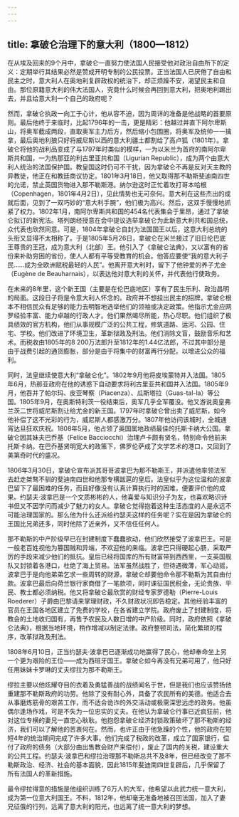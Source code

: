 ```yaml
---
---
---
```

title: 拿破仑治理下的意大利（1800—1812）
---




在从埃及回来的9个月中，拿破仑一直努力使法国人民接受他对政治自由所下的定义：定期举行其结果必然是赞成开明专制的公民投票。正当法国人已厌倦了自由和民主之时，意大利人在奥地利复辟政权的统治下，却正烦躁不安，渴望民主和自由。那位原籍意大利的伟大法国人，究竟什么时候会再回到意大利，把奥地利踢出去，并且给意大利一个自己的政府呢？

然而，拿破仑执政一向工于心计，他从容不迫，因为周详的准备是他战略的首要原则。最后他终于来临时，比起1796年的一击，更是精彩：他越过并直下阿尔卑斯山，将奥军截成两段，直取奥军主力后方，然后缩小包围圈，将奥军及统帅一一擒拿，最后奥地利狼只好将威尼斯以西的意大利疆土都割给了高卢狐（1801年）。拿破仑将他的战利品变成了与1797年时类似的模样，一为以米兰为首府的南阿尔卑斯共和国，一为热那亚的利古里亚共和国（Ligurian Republic），成为两个由意大利人统治的法国保护国。教皇国这时仍可不干扰，因为拿破仑不再是反对天主教的异教徒，他正在和教廷商议协定。1801年3月18日，他又取得那不勒斯斐迪南四世的允诺，禁止英国货物进入那不勒斯港。纳尔逊这时正忙着攻打哥本哈根（Copenhagen，1801年4月2日），见此情势也无可奈何。意大利在这些杰出的成就后面，见到了一双巧妙的“意大利手腕”，他们极为高兴。然后，这双手慢慢地抓紧了权力。1802年1月，南阿尔卑斯共和国的454名代表集会于里昂，通过了拿破仑拟订的新宪法。塔列朗经授意在会中提议选举拿破仑为此新意大利共和国总统，众代表也欣然同意。可是，1804年拿破仑自封为法国国王以后，这意大利总统的头衔又显得不太相称了。于是1805年5月26日，拿破仑在米兰接过了旧日伦巴底王尊贵的王冠，成为意大利（北部）王。他引入了《拿破仑法典》，又以富有的省份来补助穷困的省份，使人人都有平等受教育的机会。他答应要使“我的意大利子民……成为全欧洲赋税最轻的人民”。他离开意大利时，留下了他钟爱的养子尤金（Eugène de Beauharnais），以表达他对意大利的关怀，并代表他行使政务。

在未来的8年里，这个新王国（主要是在伦巴底地区）享有了民生乐利、政治昌明的局面。这段日子将是令意大利人怀念的。政府并不想挂出民主的招牌，拿破仑根本不相信民众有足够的能力去明智地选举他们的领袖或决定政策。他指示尤金应网罗经验丰富、能力卓越的行政人才。他们果然竭尽所能，热心尽职。他们组织了极具绩效的官方机构，他们从事规模广泛的公共工程，修筑道路、运河、公园、住宅、学校。他们改进了环境卫生，革新狱政及刑法。他们消除文盲，鼓励音乐和艺术。而税收由1805年的8 200万法郎升至1812年的1.44亿法郎，不过其中部分是由于战费引起的通货膨胀，部分是由于将集中的财富再行分配，以增进公众的福利。

同时，法皇继续使意大利“拿破仑化”。1802年9月他将皮埃蒙特并入法国。1805年6月，热那亚政府在他的诱惑下自动要求将利古里亚共和国并入法国。1805年9月，他吞并了帕尔玛、皮亚琴察（Piacenza）、瓜斯塔拉（Guas-tal-la）等公国。1805年9月，在奥斯特利茨一役结束后，奥军几乎全军覆没。他又游说奥皇弗兰茨二世将威尼斯割让给尤金的新王国。1797年时拿破仑曾出卖了威尼斯，如今他补偿了这不光彩的行为，威尼斯人都感激万分。1807年他访问该城时，全城通宵达旦狂欢庆祝。1808年5月，他占领了奥国属地政绩最佳的托斯卡纳大公国。拿破仑因其妹夫巴乔基（Felice Bacciocchi）治理卢卡颇有贤名，特别命令他前来托斯卡纳。在巴乔基贤明宽大的政策下，佛罗伦萨成了文学艺术的港口，又回到了美第奇时代的盛况。

1806年3月30日，拿破仑宣布派其哥哥波拿巴为那不勒斯王，并派遣他率领法军去赶走桀骜不驯的斐迪南四世和他那专横跋扈的皇后。法皇似乎为这位温和的波拿巴留下了最困难的任务，而且好像没有认真计算执行时的困难，便要评价他的成果。约瑟夫·波拿巴是一个文质彬彬的人，他喜爱与知识分子为友，也喜欢略识诗书但又不因学问而减少了魅力的女人。拿破仑觉得抱着这种生活态度的人是永远不可能治理国家的。那么他为什么还派给约瑟夫这样的任务呢？实在是因为拿破仑的王国比兄弟还多，同时他除了近亲外，又不信任任何人。

那不勒斯的中产阶级早已在封建制度下蠢蠢欲动，他们欣然接受了波拿巴王。可是一般老百姓视他为篡国贼和异端，不欢迎他的来临。波拿巴只得硬起心肠，采取严厉的手段来减少他们的抵抗。皇后已经将国库的所有财富带到西西里，一支英国舰队又封锁着各港口，杜绝了海上贸易。法军虽然战胜了，但待遇微薄，军心动摇，波拿巴于是向他弟弟乞求一些周转的财源，拿破仑却要他命令那不勒斯为其自由付款。波拿巴最后向荷兰银行家商借了一笔款项，同时课征国民税金，无论贵族、平民、教士都必须纳税。他又将拿破仑最欣赏的财经专家罗德勒（Pierre-Louis Roederer）子爵由巴黎请来掌理财政，不久财政状况即告稳定。其他经验丰富的官员在王国各地区建立了免费的学校，在各省建立学院。政府废止了封建制度，将教会的土地收归国有，再售予农民及人数日增的中产阶级。同时，政府依照《拿破仑法典》，根据当地环境，稍作增减以制定法律。政府整顿司法，简化繁琐的程序，改革狱政及刑法。

1808年6月10日，正当约瑟夫·波拿巴已逐渐成功地赢得了民心，他却奉命坐上另一个更为艰险的王位——成为西班牙国王。拿破仑如今再没有兄弟可用了，他只好任用妹妹卡罗琳的丈夫缪拉为那不勒斯王。

缪拉主要以他炫耀夺目的衣着及勇猛善战的战绩闻名于世，但是我们也应该赞扬他重建那不勒斯政府的功劳。他除了没有耐心外，具备了农民所有的美德。他适合去从事磨炼筋骨的艰苦工作，而不适合诡诈的外交活动或极需深思远虑的政务。他虽偶尔逢场作戏，可是不失为一位忠实的丈夫。在他认为拿破仑行事已近疯狂前，他对这位专横的妻兄一直忠心耿耿。他抱怨拿破仑经济封锁政策破坏了那不勒斯的经济，我们可以了解他的苦衷何在。然而，也许正由于他急躁的个性，他的政府在短短4年的统治期间完成了许多大事。他们完成了税政的改革，成立了国家银行，偿付了政府的债务（大部分由出售教会财产来偿付），废止了国内的关税，建设重大的公共工程。约瑟夫·波拿巴和缪拉治理那不勒斯总共不及8年，但已经改变了那不勒斯政治、经济、社会的基本面貌，因此1815年斐迪南四世复辟后，几乎保留了所有法国人的革新措施。

最令缪拉得意的措施是他组织训练了6万人的大军，他希望以此武力统一意大利，成为第一位意大利国王。不料，1812年，他却毫无准备地被召回法国，加入了妻兄征俄的行列，远离了意大利的阳光，也远离了统一意大利的梦想。